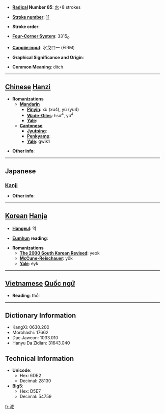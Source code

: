 * '''[[Wiktionary:Chinese radical index| Radical]] Number 85''': [[Wiktionary:Chinese radical index 水|水]]+8 strokes

* '''[[Wiktionary:Chinese total strokes index|Stroke number]]''': [[Wiktionary:Chinese total strokes index 11|11]]

* '''Stroke order''': 

* '''[[Wiktionary:Chinese four corner index|Four-Corner System]]''': 3315<sub>0</sub>

* '''[[Wiktionary:Chinese Cangjie index|Cangjie input]]''': 水戈口一 (EIRM)

* '''Graphical Significance and Origin''': 

* '''Common Meaning''': ditch

----

== [[Chinese]] [[Hanzi]] ==

* '''Romanizations'''
** '''[[Mandarin]]'''
*** '''[[Pinyin]]''': xù (xu4), yù (yu4)
*** '''[[Wade-Giles]]''': hsü<sup>4</sup>, yü<sup>4</sup>
*** '''[[Yale]]''': 
** '''[[Cantonese]]'''
*** '''[[Jyutping]]''':
*** '''[[Penkyamp]]''': 
*** '''[[Yale]]''': gwik1

* '''Other info''': 

----

==Japanese==
===[[Kanji]]===
{{kanji|on readings=[[よく]] (yoku), [[いき]] (iki), [[いつ]] (itsu), [[いち]] (ichi)
|kun readings=[[はやい]] (hayai)
}}

* '''Other info''':  

----

== [[Korean]] [[Hanja]] ==

* '''[[Hangeul]]''': 역

* '''[[Eumhun]] reading''': 

* '''Romanizations'''
** '''[[The 2000 South Korean Revised Romanization|The 2000 South Korean Revised]]''': yeok
** '''[[McCune-Reischauer]]''': yŏk
** '''[[Yale]]''': eyk


----

== [[Vietnamese]] [[Quốc ngữ]] ==

* '''Reading''': thổi

----

== Dictionary Information ==

* KangXi: 0630.200
* Morohashi: 17662
* Dae Jaweon: 1033.010
* Hanyu Da Zidian: 31643.040

== Technical Information ==

* '''Unicode''':
** Hex: 6DE2
** Decimal: 28130
* '''Big5''':
** Hex: D5E7
** Decimal: 54759

[[fr:淢]]
